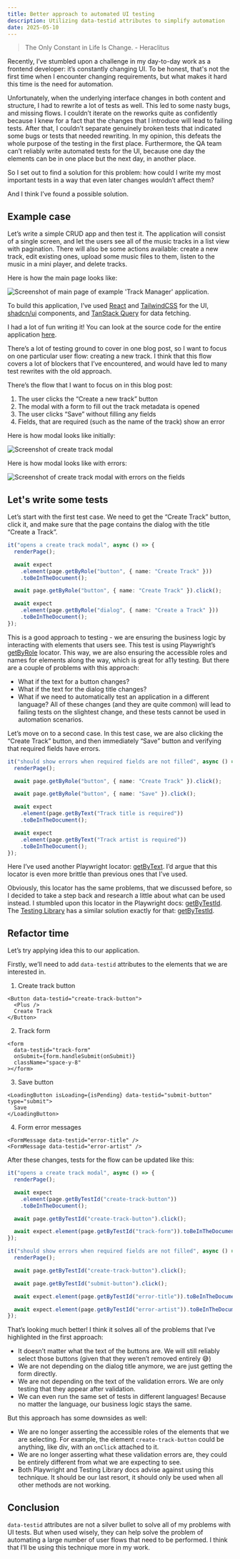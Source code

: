 ```yaml
---
title: Better approach to automated UI testing
description: Utilizing data-testid attributes to simplify automation
date: 2025-05-10
---
```



> The Only Constant in Life Is Change. - Heraclitus

Recently, I’ve stumbled upon a challenge in my day-to-day work as a frontend developer: it’s constantly changing UI. To be honest, that's not the first time when I encounter changing requirements, but what makes it hard this time is the need for automation.

Unfortunately, when the underlying interface changes in both content and structure, I had to rewrite a lot of tests as well. This led to some nasty bugs, and missing flows. I couldn’t iterate on the reworks quite as confidently because I knew for a fact that the changes that I introduce will lead to failing tests. After that, I couldn’t separate genuinely broken tests that indicated some bugs or tests that needed rewriting. In my opinion, this defeats the whole purpose of the testing in the first place. Furthermore, the QA team can’t reliably write automated tests for the UI, because one day the elements can be in one place but the next day, in another place.

So I set out to find a solution for this problem: how could I write my most important tests in a way that even later changes wouldn’t affect them?

And I think I’ve found a possible solution.

## Example case

Let’s write a simple CRUD app and then test it. The application will consist of a single screen, and let the users see all of the music tracks in a list view with pagination. There will also be some actions available: create a new track, edit existing ones, upload some music files to them, listen to the music in a mini player, and delete tracks.

Here is how the main page looks like:

<Image
  src={mainPage}
  alt="Screenshot of main page of example 'Track Manager' application."
/>

To build this application, I’ve used [React](https://react.dev/) and [TailwindCSS](https://tailwindcss.com/) for the UI, [shadcn/ui](https://ui.shadcn.com/) components, and [TanStack Query](http://tanstack.com/query/latest) for data fetching.

I had a lot of fun writing it! You can look at the source code for the entire application [here](https://github.com/chornonoh-vova/track-manager).

There’s a lot of testing ground to cover in one blog post, so I want to focus on one particular user flow: creating a new track. I think that this flow covers a lot of blockers that I’ve encountered, and would have led to many test rewrites with the old approach.

There’s the flow that I want to focus on in this blog post:

1. The user clicks the “Create a new track” button
2. The modal with a form to fill out the track metadata is opened
3. The user clicks “Save” without filling any fields
4. Fields, that are required (such as the name of the track) show an error

Here is how modal looks like initially:

<Image src={modalInitial} alt="Screenshot of create track modal" />

Here is how modal looks like with errors:

<Image
  src={modalError}
  alt="Screenshot of create track modal with errors on the fields"
/>

## Let's write some tests

Let’s start with the first test case. We need to get the “Create Track” button, click it, and make sure that the page contains the dialog with the title “Create a Track”.

```ts
it("opens a create track modal", async () => {
  renderPage();

  await expect
    .element(page.getByRole("button", { name: "Create Track" }))
    .toBeInTheDocument();

  await page.getByRole("button", { name: "Create Track" }).click();

  await expect
    .element(page.getByRole("dialog", { name: "Create a Track" }))
    .toBeInTheDocument();
});
```

This is a good approach to testing - we are ensuring the business logic by interacting with elements that users see. This test is using Playwright’s [getByRole](https://playwright.dev/docs/locators#locate-by-role) locator. This way, we are also ensuring the accessible roles and names for elements along the way, which is great for a11y testing. But there are a couple of problems with this approach:

- What if the text for a button changes?
- What if the text for the dialog title changes?
- What if we need to automatically test an application in a different language?
  All of these changes (and they are quite common) will lead to failing tests on the slightest change, and these tests cannot be used in automation scenarios.

Let’s move on to a second case. In this test case, we are also clicking the “Create Track” button, and then immediately “Save” button and verifying that required fields have errors.

```ts
it("should show errors when required fields are not filled", async () => {
  renderPage();

  await page.getByRole("button", { name: "Create Track" }).click();

  await page.getByRole("button", { name: "Save" }).click();

  await expect
    .element(page.getByText("Track title is required"))
    .toBeInTheDocument();

  await expect
    .element(page.getByText("Track artist is required"))
    .toBeInTheDocument();
});
```

Here I’ve used another Playwright locator: [getByText](https://playwright.dev/docs/locators#locate-by-text). I’d argue that this locator is even more brittle than previous ones that I’ve used.

Obviously, this locator has the same problems, that we discussed before, so I decided to take a step back and research a little about what can be used instead. I stumbled upon this locator in the Playwright docs: [getByTestId](https://playwright.dev/docs/locators#locate-by-test-id). The [Testing Library](https://testing-library.com/) has a similar solution exactly for that: [getByTestId](https://testing-library.com/docs/queries/bytestid).

## Refactor time

Let’s try applying idea this to our application.

Firstly, we’ll need to add `data-testid` attributes to the elements that we are interested in.

1. Create track button

```tsx
<Button data-testid="create-track-button">
  <Plus />
  Create Track
</Button>
```

2. Track form

```tsx
<form
  data-testid="track-form"
  onSubmit={form.handleSubmit(onSubmit)}
  className="space-y-8"
></form>
```

3. Save button

```tsx
<LoadingButton isLoading={isPending} data-testid="submit-button" type="submit">
  Save
</LoadingButton>
```

4. Form error messages

```tsx
<FormMessage data-testid="error-title" />
<FormMessage data-testid="error-artist" />
```

After these changes, tests for the flow can be updated like this:

```ts
it("opens a create track modal", async () => {
  renderPage();

  await expect
    .element(page.getByTestId("create-track-button"))
    .toBeInTheDocument();

  await page.getByTestId("create-track-button").click();

  await expect.element(page.getByTestId("track-form")).toBeInTheDocument();
});

it("should show errors when required fields are not filled", async () => {
  renderPage();

  await page.getByTestId("create-track-button").click();

  await page.getByTestId("submit-button").click();

  await expect.element(page.getByTestId("error-title")).toBeInTheDocument();

  await expect.element(page.getByTestId("error-artist")).toBeInTheDocument();
});
```

That’s looking much better! I think it solves all of the problems that I’ve highlighted in the first approach:

- It doesn’t matter what the text of the buttons are. We will still reliably select those buttons (given that they weren’t removed entirely 😅)
- We are not depending on the dialog title anymore, we are just getting the form directly.
- We are not depending on the text of the validation errors. We are only testing that they appear after validation.
- We can even run the same set of tests in different languages! Because no matter the language, our business logic stays the same.

But this approach has some downsides as well:

- We are no longer asserting the accessible roles of the elements that we are selecting. For example, the element `create-track-button` could be anything, like div, with an `onClick` attached to it.
- We are no longer asserting what these validation errors are, they could be entirely different from what we are expecting to see.
- Both Playwright and Testing Library docs advise against using this technique. It should be our last resort, it should only be used when all other methods are not working.

## Conclusion

`data-testid` attributes are not a silver bullet to solve all of my problems with UI tests. But when used wisely, they can help solve the problem of automating a large number of user flows that need to be performed. I think that I’ll be using this technique more in my work.
